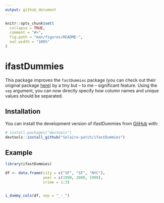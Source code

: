 ```yaml
---
output: github_document
---
```


<!-- README.md is generated from README.Rmd. Please edit that file -->

```r
knitr::opts_chunk$set(
  collapse = TRUE,
  comment = "#>",
  fig.path = "man/figures/README-",
  out.width = "100%"
)
```

# ifastDummies

This package improves the `fastDummies` package (you can check out their original package [here](https://github.com/jacobkap/fastDummies/)) by a tiny but -- to me -- significant feature. Using the `sep` argument, you can now directly specify how column names and unique values should be separated.

## Installation

You can install the development version of ifastDummies from [GitHub](https://github.com/) with:

``` r
# install.packages("devtools")
devtools::install_github("Solaire-patch/ifastDummies")
```

## Example

```r
library(ifastDummies)

df <- data.frame(city = c("SF", "SF", "NYC"),
                 year = c(1990, 2000, 1990),
                 crime = 1:3)


i_dummy_cols(df, sep = "_-_")
```

